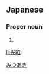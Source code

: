 ==Japanese==
{{ja-kanjitab|光|昭}}

===Proper noun===
{{ja-pos|proper|みつあき}}

# {{given name|male|lang=ja}}

[[Category:Japanese male given names|みつあき]]

[[li:光昭]]